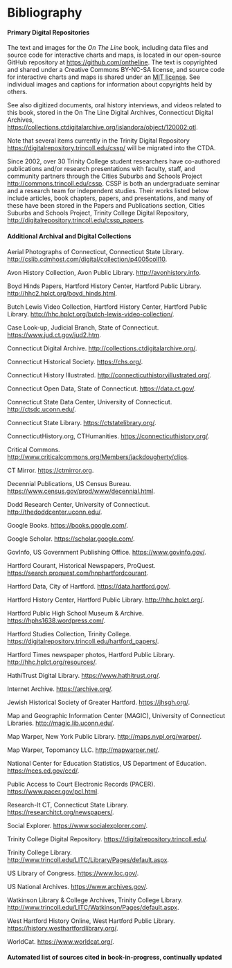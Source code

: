 # Bibliography

#### Primary Digital Repositories {-}

The text and images for the *On The Line* book, including data files and source code for interactive charts and maps, is located in our open-source GitHub repository at <https://github.com/ontheline>. The text is copyrighted and shared under a Creative Commons BY-NC-SA license, and source code for interactive charts and maps is shared under an [MIT license](https://choosealicense.com/licenses/mit/). See individual images and captions for information about copyrights held by others.

See also digitized documents, oral history interviews, and videos related to this book, stored in the On The Line Digital Archives, Connecticut Digital Archives, <https://collections.ctdigitalarchive.org/islandora/object/120002:otl>.

<!-- REMOVE AFTER MIGRATION --> Note that several items currently in the Trinity Digital Repository <https://digitalrepository.trincoll.edu/cssp/> will be migrated into the CTDA.

Since 2002, over 30 Trinity College student researchers have co-authored publications and/or research presentations with faculty, staff, and community partners through the Cities Suburbs and Schools Project <http://commons.trincoll.edu/cssp>. CSSP is both an undergraduate seminar and a research team for independent studies. Their works listed below include articles, book chapters, papers, and presentations, and many of these have been stored in the Papers and Publications section, Cities Suburbs and Schools Project, Trinity College Digital Repository, <http://digitalrepository.trincoll.edu/cssp_papers>.

<!-- REMINDER - remove the 3 items above from Zotero if not entries in the book???; save in Zotero as web pages, title and URL, no accessed dates, export biblio with Chicago angle brackets, and find/replace to swap "." for "." [not sure what I meant there]; and separate each line with a return -->

#### Additional Archival and Digital Collections {-}
Aerial Photographs of Connecticut, Connecticut State Library. <http://cslib.cdmhost.com/digital/collection/p4005coll10>.

Avon History Collection, Avon Public Library. <http://avonhistory.info>.

Boyd Hinds Papers, Hartford History Center, Hartford Public Library. <http://hhc2.hplct.org/boyd_hinds.html>.

Butch Lewis Video Collection, Hartford History Center, Hartford Public Library. <http://hhc.hplct.org/butch-lewis-video-collection/>.

Case Look-up, Judicial Branch, State of Connecticut. <https://www.jud.ct.gov/jud2.htm>.

Connecticut Digital Archive. <http://collections.ctdigitalarchive.org/>.

Connecticut Historical Society. <https://chs.org/>.

Connecticut History Illustrated. <http://connecticuthistoryillustrated.org/>.

Connecticut Open Data, State of Connecticut. <https://data.ct.gov/>.

Connecticut State Data Center, University of Connecticut. <http://ctsdc.uconn.edu/>.

Connecticut State Library. <https://ctstatelibrary.org/>.

ConnecticutHistory.org, CTHumanities. <https://connecticuthistory.org/>.

Critical Commons. <http://www.criticalcommons.org/Members/jackdougherty/clips>.

CT Mirror. <https://ctmirror.org>.

Decennial Publications, US Census Bureau. <https://www.census.gov/prod/www/decennial.html>.

Dodd Research Center, University of Connecticut. <http://thedoddcenter.uconn.edu/>.

Google Books. <https://books.google.com/>.

Google Scholar. <https://scholar.google.com/>.

GovInfo, US Government Publishing Office. <https://www.govinfo.gov/>.

Hartford Courant, Historical Newspapers, ProQuest. <https://search.proquest.com/hnphartfordcourant>.

Hartford Data, City of Hartford. <https://data.hartford.gov/>.

Hartford History Center, Hartford Public Library. <http://hhc.hplct.org/>.

Hartford Public High School Museum & Archive. <https://hphs1638.wordpress.com/>.

Hartford Studies Collection, Trinity College. <https://digitalrepository.trincoll.edu/hartford_papers/>.

Hartford Times newspaper photos, Hartford Public Library. <http://hhc.hplct.org/resources/>.

HathiTrust Digital Library. <https://www.hathitrust.org/>.

Internet Archive. <https://archive.org/>.

Jewish Historical Society of Greater Hartford. <https://jhsgh.org/>.

Map and Geographic Information Center (MAGIC), University of Connecticut Libraries. <http://magic.lib.uconn.edu/>.

Map Warper, New York Public Library. <http://maps.nypl.org/warper/>.

Map Warper, Topomancy LLC. <http://mapwarper.net/>.

National Center for Education Statistics, US Department of Education. <https://nces.ed.gov/ccd/>.

Public Access to Court Electronic Records (PACER). <https://www.pacer.gov/pcl.html>.

Research-It CT, Connecticut State Library. <https://researchitct.org/newspapers/>.

Social Explorer. <https://www.socialexplorer.com/>.

Trinity College Digital Repository. <https://digitalrepository.trincoll.edu/>.

Trinity College Library. <http://www.trincoll.edu/LITC/Library/Pages/default.aspx>.

US Library of Congress. <https://www.loc.gov/>.

US National Archives. <https://www.archives.gov/>.

Watkinson Library & College Archives, Trinity College Library. <http://www.trincoll.edu/LITC/Watkinson/Pages/default.aspx>.

West Hartford History Online, West Hartford Public Library. <https://history.westhartfordlibrary.org/>.

WorldCat. <https://www.worldcat.org/>.

#### Automated list of sources cited in book-in-progress, continually updated {-}
